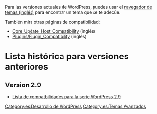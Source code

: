 {{Stub}}
{{Languages|
{{en|Themes/Theme_Compatibility}}
{{es|Temas/Compatibilidades de temas}}
}}

Para las versiones actuales de WordPress, puedes usar el  [[Appearance_Themes_SubPanel#Install_Themes|navegador de temas (inglés)]] para encontrar un tema que se te adecúe.

También mira otras páginas de compatibilidad:
*[[Core_Update_Host_Compatibility]] (inglés)
*[[Plugins/Plugin_Compatibility]] (inglés)

= Lista histórica para versiones anteriores =

==Version 2.9==
*[[Themes/Theme_Compatibility/2.9|Lista de compatbilidades para la serie WordPress 2.9]]


[[Category:es:Desarrollo de WordPress]]
[[Category:es:Temas Avanzados]]